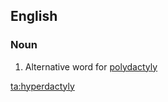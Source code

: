 ==English==

===Noun===
{{en-noun|pl=hyperdactylies}}

# {{pathology}} Alternative word for [[polydactyly]]

[[ta:hyperdactyly]]